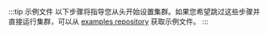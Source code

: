 :::tip 示例文件
以下步骤将指导您从头开始设置集群。如果您希望跳过这些步骤并直接运行集群，可以从 [examples repository](https://github.com/ClickHouse/examples/tree/main/docker-compose-recipes) 获取示例文件。
:::
